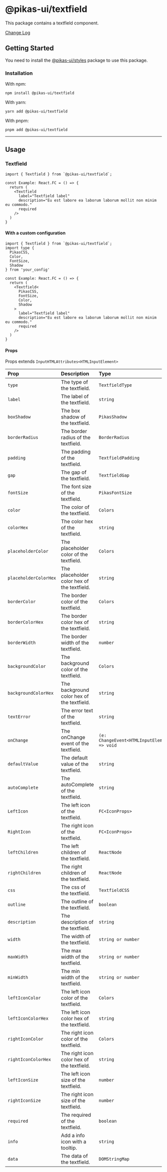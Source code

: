 

<NextSeo title="Textfield" />

# @pikas-ui/textfield

This package contains a textfield component.

<a href="https://github.com/Achaak/pikas/blob/main/packages/ui/textfield/CHANGELOG.md">
  Change Log
</a>

## Getting Started

You need to install the <a href={stylesLink}>@pikas-ui/styles</a> package to use this package.

### Installation

With npm:

```
npm install @pikas-ui/textfield
```

With yarn:

```
yarn add @pikas-ui/textfield
```

With pnpm:

```
pnpm add @pikas-ui/textfield
```

---

## Usage

### Textfield

<TextfieldExample />

```tsx
import { Textfield } from `@pikas-ui/textfield`;

const Example: React.FC = () => {
  return (
    <Textfield
      label="Textfield label"
      description="Eu est labore ea laborum laborum mollit non minim eu commodo."
      required
    />
  )
}
```

#### With a custom configuration

```tsx
import { Textfield } from `@pikas-ui/textfield`;
import type {
  PikasCSS,
  Color,
  FontSize,
  Shadow
} from 'your_config'

const Example: React.FC = () => {
  return (
    <Textfield<
      PikasCSS,
      FontSize,
      Color,
      Shadow
    >
      label="Textfield label"
      description="Eu est labore ea laborum laborum mollit non minim eu commodo."
      required
    />
  )
}
```

#### Props

Props extends `InputHTMLAttributes<HTMLInputElement>`

| Prop                  | Description                                 | Type                                         | Default             |
| :-------------------- | :------------------------------------------ | :------------------------------------------- | :------------------ |
| `type`                | The type of the textfield.                  | `TextfieldType`                              | `"text"`            |
| `label`               | The label of the textfield.                 | `string`                                     | -                   |
| `boxShadow`           | The box shadow of the textfield.            | `PikasShadow`                                | `"DIMINUTION_1"`    |
| `borderRadius`        | The border radius of the textfield.         | `BorderRadius`                               | `"md"`              |
| `padding`             | The padding of the textfield.               | `TextfieldPadding`                           | `"md"`              |
| `gap`                 | The gap of the textfield.                   | `TextfieldGap`                               | -                   |
| `fontSize`            | The font size of the textfield.             | `PikasFontSize`                              | `"EM-MEDIUM"`       |
| `color`               | The color of the textfield.                 | `Colors`                                     | -                   |
| `colorHex`            | The color hex of the textfield.             | `string`                                     | -                   |
| `placeholderColor`    | The placeholder color of the textfield.     | `Colors`                                     | -                   |
| `placeholderColorHex` | The placeholder color hex of the textfield. | `string`                                     | -                   |
| `borderColor`         | The border color of the textfield.          | `Colors`                                     | `"TRANSPARENT"`     |
| `borderColorHex`      | The border color hex of the textfield.      | `string`                                     | -                   |
| `borderWidth`         | The border width of the textfield.          | `number`                                     | `0`                 |
| `backgroundColor`     | The background color of the textfield.      | `Colors`                                     | `"GRAY_LIGHTEST_1"` |
| `backgroundColorHex`  | The background color hex of the textfield.  | `string`                                     | -                   |
| `textError`           | The error text of the textfield.            | `string`                                     | -                   |
| `onChange`            | The onChange event of the textfield.        | `(e: ChangeEvent<HTMLInputElement>) => void` | -                   |
| `defaultValue`        | The default value of the textfield.         | `string`                                     | -                   |
| `autoComplete`        | The autoComplete of the textfield.          | `string`                                     | -                   |
| `LeftIcon`            | The left icon of the textfield.             | `FC<IconProps>`                              | -                   |
| `RightIcon`           | The right icon of the textfield.            | `FC<IconProps>`                              | -                   |
| `leftChildren`        | The left children of the textfield.         | `ReactNode`                                  | -                   |
| `rightChildren`       | The right children of the textfield.        | `ReactNode`                                  | -                   |
| `css`                 | The css of the textfield.                   | `TextfieldCSS`                               | -                   |
| `outline`             | The outline of the textfield.               | `boolean`                                    | `true`              |
| `description`         | The description of the textfield.           | `string`                                     | -                   |
| `width`               | The width of the textfield.                 | `string or number`                           | `"100%"`            |
| `maxWidth`            | The max width of the textfield.             | `string or number`                           | `"100%"`            |
| `minWidth`            | The min width of the textfield.             | `string or number`                           | -                   |
| `leftIconColor`       | The left icon color of the textfield.       | `Colors`                                     | -                   |
| `leftIconColorHex`    | The left icon color hex of the textfield.   | `string`                                     | -                   |
| `rightIconColor`      | The right icon color of the textfield.      | `Colors`                                     | -                   |
| `rightIconColorHex`   | The right icon color hex of the textfield.  | `string`                                     | -                   |
| `leftIconSize`        | The left icon size of the textfield.        | `number`                                     | -                   |
| `rightIconSize`       | The right icon size of the textfield.       | `number`                                     | -                   |
| `required`            | The required of the textfield.              | `boolean`                                    | `false`             |
| `info`                | Add a info icon with a tooltip.             | `string`                                     | -                   |
| `data`                | The data of the textfield.                  | `DOMStringMap`                               | -                   |
